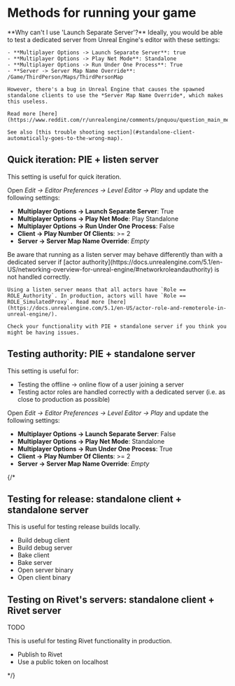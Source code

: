 # Methods for running your game

<Info>
	**Why can't I use 'Launch Separate Server'?**
	Ideally, you would be able to test a dedicated server from Unreal Engine's editor with these settings:

    - **Multiplayer Options -> Launch Separate Server**: true
    - **Multiplayer Options -> Play Net Mode**: Standalone
    - **Multiplayer Options -> Run Under One Process**: True
    - **Server -> Server Map Name Override**: /Game/ThirdPerson/Maps/ThirdPersonMap

    However, there's a bug in Unreal Engine that causes the spawned standalone clients to use the *Server Map Name Override*, which makes this useless.

    Read more [here](https://www.reddit.com/r/unrealengine/comments/pnquou/question_main_menu_multiplayer/).

    See also [this trouble shooting section](#standalone-client-automatically-goes-to-the-wrong-map).

</Info>

## Quick iteration: PIE + listen server

This setting is useful for quick iteration.

Open _Edit -> Editor Preferences -> Level Editor -> Play_ and update the following settings:

- **Multiplayer Options -> Launch Separate Server**: True
- **Multiplayer Options -> Play Net Mode**: Play Standalone
- **Multiplayer Options -> Run Under One Process**: False
- **Client -> Play Number Of Clients**: >= 2
- **Server -> Server Map Name Override**: _Empty_

<Warning>
	Be aware that running as a listen server may behave differently than with a dedicated server if [actor authority](https://docs.unrealengine.com/5.1/en-US/networking-overview-for-unreal-engine/#networkroleandauthority) is not handled correctly.

    Using a listen server means that all actors have `Role == ROLE_Authority`. In production, actors will have `Role == ROLE_SimulatedProxy`. Read more [here](https://docs.unrealengine.com/5.1/en-US/actor-role-and-remoterole-in-unreal-engine/).

    Check your functionality with PIE + standalone server if you think you might be having issues.

</Warning>

## Testing authority: PIE + standalone server

This setting is useful for:

- Testing the offline -> online flow of a user joining a server
- Testing actor roles are handled correctly with a dedicated server (i.e. as close to production as possible)

Open _Edit -> Editor Preferences -> Level Editor -> Play_ and update the following settings:

- **Multiplayer Options -> Launch Separate Server**: False
- **Multiplayer Options -> Play Net Mode**: Standalone
- **Multiplayer Options -> Run Under One Process**: True
- **Client -> Play Number Of Clients**: >= 2
- **Server -> Server Map Name Override**: _Empty_

{/*
## Testing for release: standalone client + standalone server

This is useful for testing release builds locally.

- Build debug client
- Build debug server
- Bake client
- Bake server
- Open server binary
- Open client binary

## Testing on Rivet's servers: standalone client + Rivet server

TODO

This is useful for testing Rivet functionality in production.

- Publish to Rivet
- Use a public token on localhost

*/}